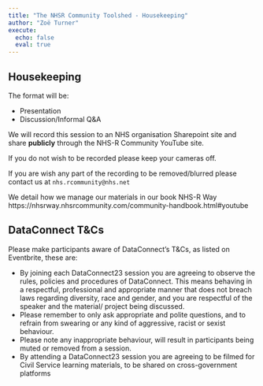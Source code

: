 ```yaml
---
title: "The NHSR Community Toolshed - Housekeeping"
author: "Zoë Turner"
execute: 
  echo: false
  eval: true
---
```


## Housekeeping {.smaller}

The format will be:

- Presentation
- Discussion/Informal Q&A

We will record this session to an NHS organisation Sharepoint site and share **publicly** through the NHS-R Community YouTube site.

If you do not wish to be recorded please keep your cameras off. 

If you are wish any part of the recording to be removed/blurred please contact us at `nhs.rcommunity@nhs.net` 

We detail how we manage our materials in our book NHS-R Way https://nhsrway.nhsrcommunity.com/community-handbook.html#youtube


## DataConnect T&Cs {.smaller}

Please make participants aware of DataConnect’s T&Cs, as listed on Eventbrite, these are:

- By joining each DataConnect23 session you are agreeing to observe the rules,
policies and procedures of DataConnect. This means behaving in a respectful,
professional and appropriate manner that does not breach laws regarding diversity,
race and gender, and you are respectful of the speaker and the material/ project
being discussed.
- Please remember to only ask appropriate and polite questions, and to refrain from
swearing or any kind of aggressive, racist or sexist behaviour.
- Please note any inappropriate behaviour, will result in participants being muted or
removed from a session.
- By attending a DataConnect23 session you are agreeing to be filmed for Civil Service
learning materials, to be shared on cross-government platforms
